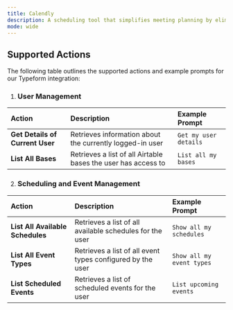 ```yaml
---
title: Calendly
description: A scheduling tool that simplifies meeting planning by eliminating back-and-forth emails.
mode: wide
---
```


## Supported Actions

The following table outlines the supported actions and example prompts for our Typeform integration:

1. ### User Management

| Action                          | Description                                                   | Example Prompt        |
| :------------------------------ | :------------------------------------------------------------ | :-------------------- |
| **Get Details of Current User** | Retrieves information about the currently logged-in user      | `Get my user details` |
| **List All Bases**              | Retrieves a list of all Airtable bases the user has access to | `List all my bases`   |

2. ### Scheduling and Event Management

| Action                           | Description                                                | Example Prompt            |
| :------------------------------- | :--------------------------------------------------------- | :------------------------ |
| **List All Available Schedules** | Retrieves a list of all available schedules for the user   | `Show all my schedules`   |
| **List All Event Types**         | Retrieves a list of all event types configured by the user | `Show all my event types` |
| **List Scheduled Events**        | Retrieves a list of scheduled events for the user          | `List upcoming events`    |
